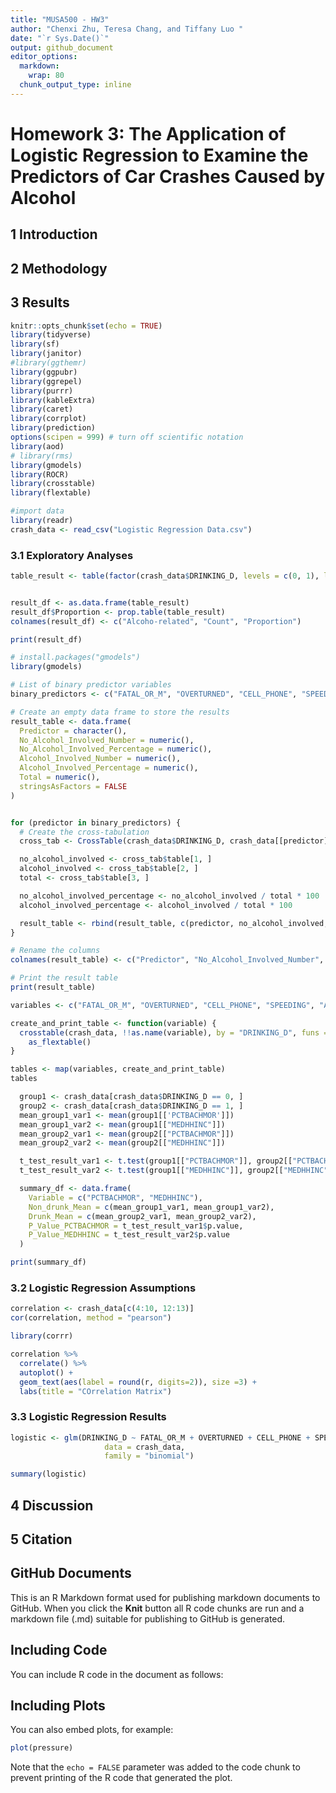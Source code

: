 ```yaml
---
title: "MUSA500 - HW3"
author: "Chenxi Zhu, Teresa Chang, and Tiffany Luo "
date: "`r Sys.Date()`"
output: github_document
editor_options: 
  markdown: 
    wrap: 80
  chunk_output_type: inline
---
```


# Homework 3: The Application of Logistic Regression to Examine the Predictors of Car Crashes Caused by Alcohol

## 1 Introduction

## 2 Methodology

## 3 Results

```r
knitr::opts_chunk$set(echo = TRUE)
library(tidyverse)
library(sf)
library(janitor)
#library(ggthemr)
library(ggpubr)
library(ggrepel)
library(purrr)
library(kableExtra)
library(caret)
library(corrplot)
library(prediction)
options(scipen = 999) # turn off scientific notation
library(aod)
# library(rms)
library(gmodels)
library(ROCR)
library(crosstable)
library(flextable)

#import data
library(readr)
crash_data <- read_csv("Logistic Regression Data.csv")
```



### 3.1 Exploratory Analyses

```r
table_result <- table(factor(crash_data$DRINKING_D, levels = c(0, 1), labels = c("No Alcohol Involved", "Alcohol Involved")))


result_df <- as.data.frame(table_result)
result_df$Proportion <- prop.table(table_result)
colnames(result_df) <- c("Alcoho-related", "Count", "Proportion")

print(result_df)

```

```r
# install.packages("gmodels")
library(gmodels)

# List of binary predictor variables
binary_predictors <- c("FATAL_OR_M", "OVERTURNED", "CELL_PHONE", "SPEEDING", "AGGRESSIVE", "DRIVER1617", "DRIVER65PLUS")

# Create an empty data frame to store the results
result_table <- data.frame(
  Predictor = character(),
  No_Alcohol_Involved_Number = numeric(),
  No_Alcohol_Involved_Percentage = numeric(),
  Alcohol_Involved_Number = numeric(),
  Alcohol_Involved_Percentage = numeric(),
  Total = numeric(),
  stringsAsFactors = FALSE
)


for (predictor in binary_predictors) {
  # Create the cross-tabulation
  cross_tab <- CrossTable(crash_data$DRINKING_D, crash_data[[predictor]], prop.t = FALSE, prop.r = FALSE, prop.c = TRUE)

  no_alcohol_involved <- cross_tab$table[1, ]
  alcohol_involved <- cross_tab$table[2, ]
  total <- cross_tab$table[3, ]

  no_alcohol_involved_percentage <- no_alcohol_involved / total * 100
  alcohol_involved_percentage <- alcohol_involved / total * 100

  result_table <- rbind(result_table, c(predictor, no_alcohol_involved, no_alcohol_involved_percentage, alcohol_involved, alcohol_involved_percentage, total))
}

# Rename the columns
colnames(result_table) <- c("Predictor", "No_Alcohol_Involved_Number", "No_Alcohol_Involved_Percentage", "Alcohol_Involved_Number", "Alcohol_Involved_Percentage", "Total")

# Print the result table
print(result_table)

```

```r
variables <- c("FATAL_OR_M", "OVERTURNED", "CELL_PHONE", "SPEEDING", "AGGRESSIVE", "DRIVER1617", "DRIVER65PLUS")

create_and_print_table <- function(variable) {
  crosstable(crash_data, !!as.name(variable), by = "DRINKING_D", funs = "mean", test = TRUE) %>% 
    as_flextable() 
}

tables <- map(variables, create_and_print_table)
tables
```

```r
  group1 <- crash_data[crash_data$DRINKING_D == 0, ]
  group2 <- crash_data[crash_data$DRINKING_D == 1, ]
  mean_group1_var1 <- mean(group1[['PCTBACHMOR']])
  mean_group1_var2 <- mean(group1[["MEDHHINC"]])
  mean_group2_var1 <- mean(group2[["PCTBACHMOR"]])
  mean_group2_var2 <- mean(group2[["MEDHHINC"]])

  t_test_result_var1 <- t.test(group1[["PCTBACHMOR"]], group2[["PCTBACHMOR"]])
  t_test_result_var2 <- t.test(group1[["MEDHHINC"]], group2[["MEDHHINC"]])

  summary_df <- data.frame(
    Variable = c("PCTBACHMOR", "MEDHHINC"),
    Non_drunk_Mean = c(mean_group1_var1, mean_group1_var2),
    Drunk_Mean = c(mean_group2_var1, mean_group2_var2),
    P_Value_PCTBACHMOR = t_test_result_var1$p.value,
    P_Value_MEDHHINC = t_test_result_var2$p.value
  )

print(summary_df)


```

### 3.2 Logistic Regression Assumptions

```r
correlation <- crash_data[c(4:10, 12:13)]
cor(correlation, method = "pearson")
```

```r
library(corrr)

correlation %>% 
  correlate() %>% 
  autoplot() +
  geom_text(aes(label = round(r, digits=2)), size =3) +
  labs(title = "COrrelation Matrix")
```

### 3.3 Logistic Regression Results

```r
logistic <- glm(DRINKING_D ~ FATAL_OR_M + OVERTURNED + CELL_PHONE + SPEEDING + AGGRESSIVE + DRIVER1617 + DRIVER65PLUS + PCTBACHMOR + MEDHHINC, 
                     data = crash_data, 
                     family = "binomial")

summary(logistic)

```

## 4 Discussion

## 5 Citation

## GitHub Documents

This is an R Markdown format used for publishing markdown documents to GitHub.
When you click the **Knit** button all R code chunks are run and a markdown file
(.md) suitable for publishing to GitHub is generated.

## Including Code

You can include R code in the document as follows:

## Including Plots

You can also embed plots, for example:

```r
plot(pressure)
```

Note that the `echo = FALSE` parameter was added to the code chunk to prevent
printing of the R code that generated the plot.

